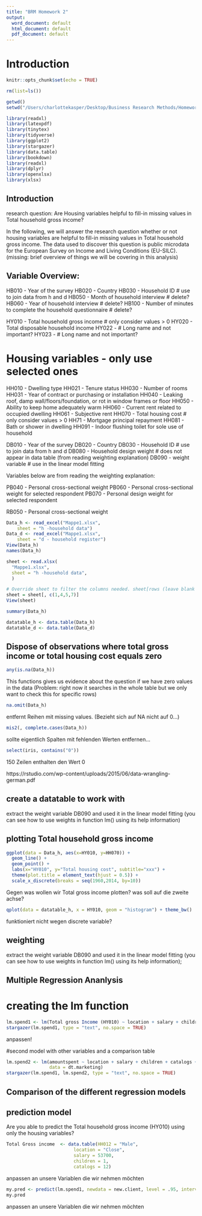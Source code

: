 ```yaml
---
title: "BRM Homework 2"
output:
  word_document: default
  html_document: default
  pdf_document: default
---
```

\newpage

# Introduction 

```r
knitr::opts_chunk$set(echo = TRUE)
```

```r
rm(list=ls())
```

```r
getwd()
setwd("/Users/charlottekasper/Desktop/Business Research Methods/Homework 2")
```

```r
library(readxl)
library(latexpdf)
library(tinytex)
library(tidyverse)
library(ggplot2)
library(stargazer)
library(data.table)
library(bookdown)
library(readxl)
library(dplyr)
library(openxlsx)
library(xlsx)
```

## Introduction
research question: Are Housing variables helpful to fill-in missing values in Total household gross income?

In the following, we will answer the research question whether or not housing variables are helpful to fill-in missing values in Total household gross income. 
The data used to discover this question is public microdata for the European Survey on Income and Living Conditions (EU-SILC). 
(missing: brief overview of things we will be covering in this analysis)



## Variable Overview: 

HB010 - Year of the survey
HB020 - Country
HB030 - Household ID # use to join data from h and d
HB050 - Month of household interview # delete?
HB060 - Year of household interview # delete?
HB100 - Number of minutes to complete the household questionnaire # delete?

HY010 - Total household gross income # only consider values > 0
HY020 - Total disposable household income
HY022 - # Long name and not important?
HY023 - # Long name and not important?

# Housing variables - only use selected ones

HH010 - Dwelling type
HH021 - Tenure status
HH030 - Number of rooms
HH031 - Year of contract or purchasing or installation
HH040 - Leaking roof, damp wall/floors/foundation, or rot in window frames or floor
HH050 - Ability to keep home adequately warm
HH060 - Current rent related to occupied dwelling
HH061 - Subjective rent
HH070 - Total housing cost # only consider values > 0
HH71 - Mortgage principal repayment
HH081 - Bath or shower in dwelling
HH091 - Indoor flushing toilet for sole use of household

DB010 - Year of the survey
DB020 - Country
DB030 - Household ID # use to join data from h and d
DB080 - Household design weight # does not appear in data table (from reading weighting explanation)
DB090 - weight variable # use in the linear model fitting


Variables below are from reading the weighting explanation:

PB040 - Personal cross-sectional weight
PB060 - Personal cross-sectional weight for selected respondent
PB070 - Personal design weight for selected respondent

RB050 - Personal cross-sectional weight



```r
Data_h <- read_excel("Mappe1.xlsx", 
    sheet = "h -household data")
Data_d <- read_excel("Mappe1.xlsx", 
    sheet = "d - household register")
View(Data_h)
names(Data_h)
```


```r
sheet <- read.xlsx(
  "Mappe1.xlsx",
  sheet = "h -household data",
  )

# Override sheet to filter the columns needed. sheet[rows (leave blank for all), c(columns to filter, separated by comma)]
sheet = sheet[, c(1,4,5,7)]
View(sheet)
```




```r
summary(Data_h)
```

```r
datatable_h <- data.table(Data_h)
datatable_d <- data.table(Data_d)
```


## Dispose of observations where total gross income or total housing cost equals zero


```r
any(is.na(Data_h))
```
This functions gives us evidence about the question if we have zero values in the data (Problem: right now it searches in the whole table but we only want to check this for specific rows)

```r
na.omit(Data_h)
```
entfernt Reihen mit missing values. (Bezieht sich auf NA nicht auf 0...)

```r
mis2(, complete.cases(Data_h))
```
sollte eigentlich Spalten mit fehlenden Werten entfernen...

```r
select(iris, contains("0"))

```
150 Zeilen enthalten den Wert 0 

https://rstudio.com/wp-content/uploads/2015/06/data-wrangling-german.pdf

## create a datatable to work with 
extract the weight variable DB090 and used it in the linear model fitting (you can see how to use weights in function lm() using its help information)

## plotting Total household gross income

```r
ggplot(data = Data_h, aes(x=HY010, y=HH070)) +
  geom_line() + 
  geom_point() +
  labs(x="HY010", y="Total housing cost", subtitle="xxx") +
  theme(plot.title = element_text(hjust = 0.5)) +
  scale_x_discrete(breaks = seq(1960,2014, by=10))

```

Gegen was wollen wir Total gross income plotten? was soll auf die zweite achse?

```r
qplot(data = datatable_h, x = HY010, geom = "histogram") + theme_bw()
```
funktioniert nicht wegen discrete variable?

## weighting 
extract the weight variable DB090 and used it in the linear model fitting (you can see how to use weights in function lm() using its help information);

## Multiple Regression Ananlysis

# creating the lm function
```r
lm.spend1 <- lm(Total gross Income (HY010) ~ location + salary + children + catalogs,data = dt.marketing)
stargazer(lm.spend1, type = "text", no.space = TRUE)
```
anpassen!

#second model with other variables and a comparison table
```r
lm.spend2 <- lm(amountspent ~ location + salary + children + catalogs + history,
                data = dt.marketing)
stargazer(lm.spend1, lm.spend2, type = "text", no.space = TRUE)
```


## Comparison of the different regression models


## prediction model
Are you able to predict the Total household gross income (HY010) using only the housing variables?


```r
Total Gross income  <- data.table(HH012 = "Male",
                         location = "Close",
                         salary = 53700,
                         children = 1,
                         catalogs = 12)
```
anpassen an unsere Variablen die wir nehmen möchten

```r
my.pred <- predict(lm.spend1, newdata = new.client, level = .95, interval = "confidence")
my.pred
```
anpassen an unsere Variablen die wir nehmen möchten



